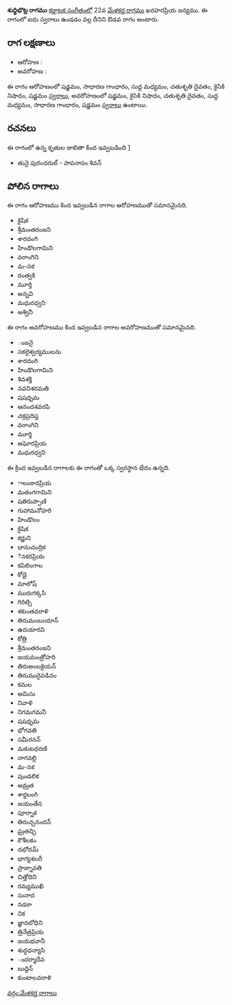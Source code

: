 {{Infobox ragam
	| name          	= శుధ్ధిభొట్ల
	| synonym	    	= 
	| mela          	= 
	| chakra        	= 
	| janaka        	= 
	| type          	= ఔడవ
	| arohanam      	= {{svaraC|S|G2|M1|D2|N2|S'}} 
	| avarohanam    	= {{svaraC|S'|N2|D2|M1|G2|S}}
	| jeeva         	=
	| chhaya        	=
	| nyasa         	=
	| vishesha      	= 
	| equivalent  		= 
}}
{{కర్ణాటక సంగీత రాగాలు}}
'''శుధ్ధిభొట్ల రాగము''' [[కర్ణాటక సంగీతం]]లో 22వ [[మేళకర్త రాగము]] ఖరహరప్రియ జన్యము.  ఈ రాగంలో ఐదు స్వరాలు ఉండడం వల్ల దీనిని ఔడవ రాగం అంటారు.


==రాగ లక్షణాలు==


* ఆరోహణ : {{svaraC|S|G2|M1|D2|N2|S'}} 
* అవరోహణ : {{svaraC|S'|N2|D2|M1|G2|S}}

ఈ రాగం ఆరోహణంలో షడ్జమం, సాధారణ గాంధారం, సుద్ద మధ్యమం, చతుశృతి దైవతం, కైసికి నిషాదం, షడ్జమం [[స్వరాలు]], అవరోహణంలో షడ్జమం, కైసికి నిషాదం, చతుశృతి దైవతం, సుద్ద మధ్యమం, సాధారణ గాంధారం, షడ్జమం [[స్వరాలు]] ఉంటాయి.

==రచనలు==
ఈ రాగంలో ఉన్న కృతుల జాబితా కింద ఇవ్వబడింది [https://github.com/ssrihari/ragavardhini/blob/master/ragas/kritis.psv]
* తునై పురందరుల్ - పాపనాసం శివన్




==పోలిన రాగాలు==
ఈ రాగం ఆరోహణము కింద ఇవ్వబడిన రాగాల ఆరోహణముతో సమానమైనది.
* కైషిక
* శ్రీమంతరంజని
* శారదంగి
* హిండొలగామిని
* వరాంగిని
* మ-నక
* రంత్వకి
* మూర్తి
* అన్నవి
* మధురధ్వని
* అశ్వినీ

ఈ రాగం అవరోహణము కింద ఇవ్వబడిన రాగాల అవరోహణముతో సమానమైనది.
* ంజనై
* సకలైశ్వర్యములను
* శారదంగి
* హిండొలగామిని
* శివశక్తి
* నవనిశరమతి
* షషధృమ
* ఆనందశవరపి
* చక్రప్రదిప్త
* వరాంగిని
* మూర్తి
* అఘోరప్రియ
* మధురధ్వని

ఈ క్రింద ఇవ్వబడిన రాగాలకు ఈ రాగంతో ఒక్క స్వరస్థాన భేదం ఉన్నది.
* ాలంకారప్రియ
* మతంగగామిని
* షతిరుప్పాణి
* గుహామనోహరి
* హిండొలం
* కైషిక
* కర్ణుని
* భానుచంద్రిక
* ినకరప్రియ
* కపిలింగాల
* కోడై
* మాలోష్
* మురుగక్కసి
* గిరిట్చి
* శకుంతవరాళి
* తిరుమంబుయాన్
* ఉదయారవి
* కోత్రి
* శ్రీమంతరంజని
* జయమంత్రోహరి
* తిరుఅంబకైయన్
* తిరుమురైవడివం
* కమల
* ఆమిసు
* నివాళి
* నిగమగమనీ
* షషధృమ
* భోగవతి
* సమీరనన్
* మకుటధరణి
* నాగవల్లి
* మ-నక
* పుండలిక
* అమ్రత
* శార్దలంగి
* జయంతేన
* పూర్నాక
* తిరుచ్చనందన్
* ఘ్రతచ్ఛి
* కౌశీలకం
* దభోదమ్
* భాగ్యశబరీ
* ప్రాజ్నావతి
* చిత్తోదిని
* రమ్యముఖి
* సునాద
* నడకా
* నిక
* జ్ఞానబోధిని
* త్రినేత్రప్రియ
* జయభవానీ
* శుద్ధధన్యాసి
* ందర్మాదేవ
* బుద్దిన్
* కుంటాలవరాళి



[[వర్గం:మేళకర్త రాగాలు]]